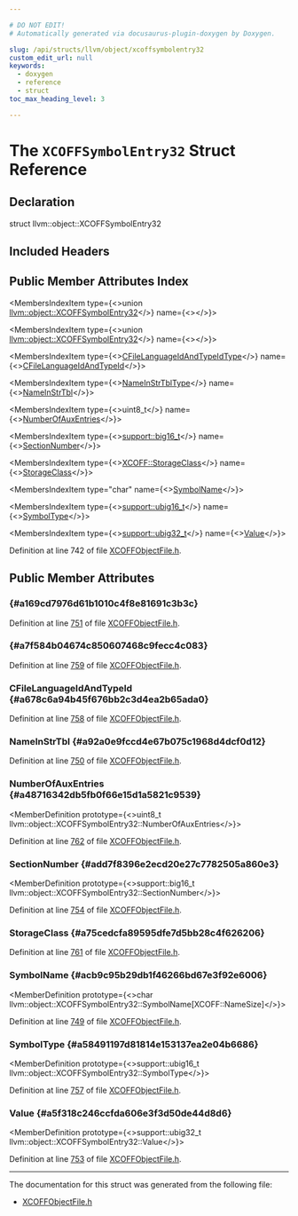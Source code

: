 ```yaml
---

# DO NOT EDIT!
# Automatically generated via docusaurus-plugin-doxygen by Doxygen.

slug: /api/structs/llvm/object/xcoffsymbolentry32
custom_edit_url: null
keywords:
  - doxygen
  - reference
  - struct
toc_max_heading_level: 3

---
```





# The `XCOFFSymbolEntry32` Struct Reference

<DoxygenPage pluginConfig={pluginConfig}>



## Declaration

<CodeBlock>struct llvm::object::XCOFFSymbolEntry32</CodeBlock>

## Included Headers

<IncludesList>
<IncludesListItem
  filePath="llvm/Object/XCOFFObjectFile.h"
  permalink="/docs/api/files/include/include/llvm/include/llvm/object/xcoffobjectfile-h"
  isLocal="true" />
</IncludesList>

## Public Member Attributes Index

<MembersIndex>

<MembersIndexItem
  type={<>union <a href="/docs/api/structs/llvm/object/xcoffsymbolentry32">llvm::object::XCOFFSymbolEntry32</a></>}
  name={<><a href="#a169cd7976d61b1010c4f8e81691c3b3c"></a></>}>
</MembersIndexItem>

<MembersIndexItem
  type={<>union <a href="/docs/api/structs/llvm/object/xcoffsymbolentry32">llvm::object::XCOFFSymbolEntry32</a></>}
  name={<><a href="#a7f584b04674c850607468c9fecc4c083"></a></>}>
</MembersIndexItem>

<MembersIndexItem
  type={<><a href="/docs/api/structs/llvm/object/cfilelanguageidandtypeidtype">CFileLanguageIdAndTypeIdType</a></>}
  name={<><a href="#a678c6a94b45f676bb2c3d4ea2b65ada0">CFileLanguageIdAndTypeId</a></>}>
</MembersIndexItem>

<MembersIndexItem
  type={<><a href="/docs/api/structs/llvm/object/xcoffsymbolentry32/nameinstrtbltype">NameInStrTblType</a></>}
  name={<><a href="#a92a0e9fccd4e67b075c1968d4dcf0d12">NameInStrTbl</a></>}>
</MembersIndexItem>

<MembersIndexItem
  type={<>uint8&#95;t</>}
  name={<><a href="#a48716342db5fb0f66e15d1a5821c9539">NumberOfAuxEntries</a></>}>
</MembersIndexItem>

<MembersIndexItem
  type={<><a href="/docs/api/namespaces/llvm/support/#a74c65fd6a4129b28e58e2f52dd021f8b">support::big16&#95;t</a></>}
  name={<><a href="#add7f8396e2ecd20e27c7782505a860e3">SectionNumber</a></>}>
</MembersIndexItem>

<MembersIndexItem
  type={<><a href="/docs/api/namespaces/llvm/xcoff/#abcfbfa374a3d08b4ee55f054ceb27a70">XCOFF::StorageClass</a></>}
  name={<><a href="#a75cedcfa89595dfe7d5bb28c4f626206">StorageClass</a></>}>
</MembersIndexItem>

<MembersIndexItem
  type="char"
  name={<><a href="#acb9c95b29db1f46266bd67e3f92e6006">SymbolName</a></>}>
</MembersIndexItem>

<MembersIndexItem
  type={<><a href="/docs/api/namespaces/llvm/support/#a376098dd4338d6055e6a69d0a666ed73">support::ubig16&#95;t</a></>}
  name={<><a href="#a58491197d81814e153137ea2e04b6686">SymbolType</a></>}>
</MembersIndexItem>

<MembersIndexItem
  type={<><a href="/docs/api/namespaces/llvm/support/#a9351dc9ad74cfe9ab63829d6926db48c">support::ubig32&#95;t</a></>}
  name={<><a href="#a5f318c246ccfda606e3f3d50de44d8d6">Value</a></>}>
</MembersIndexItem>

</MembersIndex>


Definition at line 742 of file <a href="/docs/api/files/include/include/llvm/include/llvm/object/xcoffobjectfile-h">XCOFFObjectFile.h</a>.

<SectionDefinition>

## Public Member Attributes

###  {#a169cd7976d61b1010c4f8e81691c3b3c}

<MemberDefinition
  prototype="union llvm::object::XCOFFSymbolEntry32 llvm::object::XCOFFSymbolEntry32">

Definition at line <a href="/docs/api/files/include/include/llvm/include/llvm/object/xcoffobjectfile-h/#l00751">751</a> of file <a href="/docs/api/files/include/include/llvm/include/llvm/object/xcoffobjectfile-h">XCOFFObjectFile.h</a>.
</MemberDefinition>

###  {#a7f584b04674c850607468c9fecc4c083}

<MemberDefinition
  prototype="union llvm::object::XCOFFSymbolEntry32 llvm::object::XCOFFSymbolEntry32">

Definition at line <a href="/docs/api/files/include/include/llvm/include/llvm/object/xcoffobjectfile-h/#l00759">759</a> of file <a href="/docs/api/files/include/include/llvm/include/llvm/object/xcoffobjectfile-h">XCOFFObjectFile.h</a>.
</MemberDefinition>

### CFileLanguageIdAndTypeId {#a678c6a94b45f676bb2c3d4ea2b65ada0}

<MemberDefinition
  prototype="CFileLanguageIdAndTypeIdType llvm::object::XCOFFSymbolEntry32::CFileLanguageIdAndTypeId">

Definition at line <a href="/docs/api/files/include/include/llvm/include/llvm/object/xcoffobjectfile-h/#l00758">758</a> of file <a href="/docs/api/files/include/include/llvm/include/llvm/object/xcoffobjectfile-h">XCOFFObjectFile.h</a>.
</MemberDefinition>

### NameInStrTbl {#a92a0e9fccd4e67b075c1968d4dcf0d12}

<MemberDefinition
  prototype="NameInStrTblType llvm::object::XCOFFSymbolEntry32::NameInStrTbl">

Definition at line <a href="/docs/api/files/include/include/llvm/include/llvm/object/xcoffobjectfile-h/#l00750">750</a> of file <a href="/docs/api/files/include/include/llvm/include/llvm/object/xcoffobjectfile-h">XCOFFObjectFile.h</a>.
</MemberDefinition>

### NumberOfAuxEntries {#a48716342db5fb0f66e15d1a5821c9539}

<MemberDefinition
  prototype={<>uint8&#95;t llvm::object::XCOFFSymbolEntry32::NumberOfAuxEntries</>}>

Definition at line <a href="/docs/api/files/include/include/llvm/include/llvm/object/xcoffobjectfile-h/#l00762">762</a> of file <a href="/docs/api/files/include/include/llvm/include/llvm/object/xcoffobjectfile-h">XCOFFObjectFile.h</a>.
</MemberDefinition>

### SectionNumber {#add7f8396e2ecd20e27c7782505a860e3}

<MemberDefinition
  prototype={<>support::big16&#95;t llvm::object::XCOFFSymbolEntry32::SectionNumber</>}>

Definition at line <a href="/docs/api/files/include/include/llvm/include/llvm/object/xcoffobjectfile-h/#l00754">754</a> of file <a href="/docs/api/files/include/include/llvm/include/llvm/object/xcoffobjectfile-h">XCOFFObjectFile.h</a>.
</MemberDefinition>

### StorageClass {#a75cedcfa89595dfe7d5bb28c4f626206}

<MemberDefinition
  prototype="XCOFF::StorageClass llvm::object::XCOFFSymbolEntry32::StorageClass">

Definition at line <a href="/docs/api/files/include/include/llvm/include/llvm/object/xcoffobjectfile-h/#l00761">761</a> of file <a href="/docs/api/files/include/include/llvm/include/llvm/object/xcoffobjectfile-h">XCOFFObjectFile.h</a>.
</MemberDefinition>

### SymbolName {#acb9c95b29db1f46266bd67e3f92e6006}

<MemberDefinition
  prototype={<>char llvm::object::XCOFFSymbolEntry32::SymbolName&#91;XCOFF::NameSize&#93;</>}>

Definition at line <a href="/docs/api/files/include/include/llvm/include/llvm/object/xcoffobjectfile-h/#l00749">749</a> of file <a href="/docs/api/files/include/include/llvm/include/llvm/object/xcoffobjectfile-h">XCOFFObjectFile.h</a>.
</MemberDefinition>

### SymbolType {#a58491197d81814e153137ea2e04b6686}

<MemberDefinition
  prototype={<>support::ubig16&#95;t llvm::object::XCOFFSymbolEntry32::SymbolType</>}>

Definition at line <a href="/docs/api/files/include/include/llvm/include/llvm/object/xcoffobjectfile-h/#l00757">757</a> of file <a href="/docs/api/files/include/include/llvm/include/llvm/object/xcoffobjectfile-h">XCOFFObjectFile.h</a>.
</MemberDefinition>

### Value {#a5f318c246ccfda606e3f3d50de44d8d6}

<MemberDefinition
  prototype={<>support::ubig32&#95;t llvm::object::XCOFFSymbolEntry32::Value</>}>

Definition at line <a href="/docs/api/files/include/include/llvm/include/llvm/object/xcoffobjectfile-h/#l00753">753</a> of file <a href="/docs/api/files/include/include/llvm/include/llvm/object/xcoffobjectfile-h">XCOFFObjectFile.h</a>.
</MemberDefinition>

</SectionDefinition>

<hr/>

The documentation for this struct was generated from the following file:

<ul>
<li><a href="/docs/api/files/include/include/llvm/include/llvm/object/xcoffobjectfile-h">XCOFFObjectFile.h</a></li>
</ul>

</DoxygenPage>
